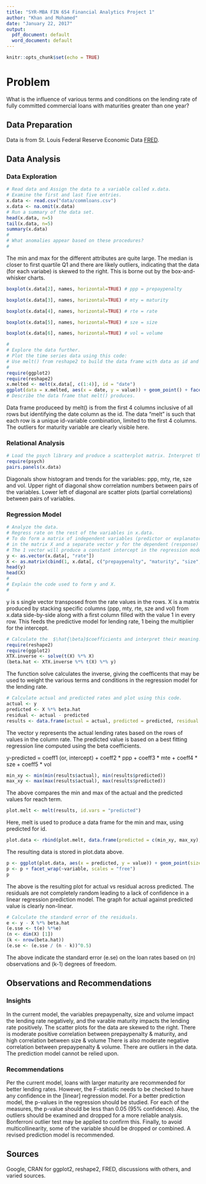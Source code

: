 ```yaml
---
title: "SYR-MBA FIN 654 Financial Analytics Project 1"
author: "Khan and Mohamed"
date: "January 22, 2017"
output:
  pdf_document: default
  word_document: default
---
```


```r
knitr::opts_chunk$set(echo = TRUE)
```

# Problem
What is the influence of various terms and conditions on the lending rate of fully committed
commercial loans with maturities greater than one year? 


## Data Preparation

Data is from St. Louis Federal Reserve Economic Data [FRED](https://fred.stlouisfed.org/categories/32407).

\begin{center}
  \begin{tabular}{| l | p{9cm} | l |}
    \hline
    Variable & Description & Units \\ \hline
    rate & Weighted-Average Effective Loan Rate by Time that Pricing Terms Were Set and by Commitment, Before Survey Week, More than 365 Days, All Commercial Banks (EETP365PDNQ) & percent \\ \hline
prepay & Percent of Value of Loans Subject to Prepayment Penalty by Time that Pricing Terms Were Set and by Commitment, Before Survey Week, More than 365 Days, All Commercial Banks (EPTP365PDNQ) & percent \\ \hline
maturity & Weighted-Average Maturity/Repricing Interval in Days by Time that Pricing Terms Were Set and by Commitment, Before Survey Week, More than 365 Days, All Commercial Banks (EITP365PDNQ) & days \\ \hline
size & Average Loan Size by Time that Pricing Terms Were Set and by Commitment, Before Survey Week, More than 365 Days, All Commercial Banks (EATP365PDNQ) & thousandsUSD \\ \hline
volume & Total Value of Loans by Time that Pricing Terms Were Set and by Commitment, Before Survey Week, More than 365 Days, All Commercial Banks (EVTP365PDNQ) & millionsUSD \\ \hline
  \end{tabular}
\end{center}


## Data Analysis

### Data Exploration

```r
# Read data and Assign the data to a variable called x.data.
# Examine the first and last five entries.
x.data <- read.csv("data/commloans.csv")
x.data <- na.omit(x.data)
# Run a summary of the data set.
head(x.data, n=5)
tail(x.data, n=5)
summary(x.data)
#
# What anomalies appear based on these procedures?
#
```

The min and max for the different attributes are quite large.
The median is closer to first quartile Q1 and there are likely outliers,
indicating that the data (for each variabe) is skewed to the right.
This is borne out by the box-and-whisker charts.

```r
boxplot(x.data[2], names, horizontal=TRUE) # ppp = prepaypenalty
```
\pagebreak
```r
boxplot(x.data[3], names, horizontal=TRUE) # mty = maturity
```
\pagebreak
```r
boxplot(x.data[4], names, horizontal=TRUE) # rte = rate
```
\pagebreak
```r
boxplot(x.data[5], names, horizontal=TRUE) # sze = size
```
\pagebreak
```r
boxplot(x.data[6], names, horizontal=TRUE) # vol = volume
```
\pagebreak
```r
#
# Explore the data further.
# Plot the time series data using this code:
# Use melt() from reshape2 to build the data frame with data as id and values of variables
#
require(ggplot2)
require(reshape2)
x.melted <- melt(x.data[, c(1:4)], id = "date")
ggplot(data = x.melted, aes(x = date, y = value)) + geom_point() + facet_wrap(~variable, scales = "free_x")
# Describe the data frame that melt() produces.
```

Data frame produceed by melt() is from the first 4 columns inclusive of all rows
but identifying the date column as the id. The data "melt" is such that
each row is a unique id-variable combination, limited to the first 4 columns.
The outliers for maturity variable are clearly visible here.

### Relational Analysis

```r
# Load the psych library and produce a scatterplot matrix. Interpret this exploration.
require(psych)
pairs.panels(x.data)
```

Diagonals show histogram and trends for the variables: ppp, mty, rte, sze and vol.
Upper right of diagonal show correlation numbers between pairs of the variables.
Lower left of diagonal are scatter plots (partial correlations) between pairs of variables.

### Regression Model

```r
# Analyze the data.
# Regress rate on the rest of the variables in x.data. 
# To do form a matrix of independent variables (predictor or explanatory variables)
# in the matrix X and a separate vector y for the dependent (response) variable rate.
# The 1 vector will produce a constant intercept in the regression model.
y <- as.vector(x.data[, "rate"])
X <- as.matrix(cbind(1, x.data[, c("prepaypenalty", "maturity", "size", "volume")]))
head(y)
head(X)
#
# Explain the code used to form y and X.
#
```

y is s single vector transposed from the rate values in the rows.
X is a matrix produced by stacking specific columns (ppp, mty, rte, sze and vol) from x.data 
side-by-side along with a first column filled with the value 1 in every row.
This feeds the predictive model for lending rate, 1 being the multiplier for the intercept.


```r
# Calculate the  $\hat{\beta}$coefficients and interpret their meaning.
require(reshape2)
require(ggplot2)
XTX.inverse <- solve(t(X) %*% X)
(beta.hat <- XTX.inverse %*% t(X) %*% y)
```

The function solve calculates the inverse, giving the coefficents that may be used
to weight the various terms and conditions in the regression model for the lending rate.


```r
# Calculate actual and predicted rates and plot using this code.
actual <- y
predicted <- X %*% beta.hat
residual <- actual - predicted
results <- data.frame(actual = actual, predicted = predicted, residual = residual)
```

The vector y represents the actual lending rates based on the rows of values in the column rate.
The predicted value is based on a best fitting regression line computed using the beta coefficients.

y-predicted = coeff1 (or, intercept) + coeff2 * ppp + coeff3 * mte + coeff4 * sze + coeff5 * vol

```r
min_xy <- min(min(results$actual), min(results$predicted))
max_xy <- max(max(results$actual), max(results$predicted))
```

The above compares the min and max of the actual and the predicted values for reach term.

```r
plot.melt <- melt(results, id.vars = "predicted")
```

Here, melt is used to produce a data frame for the min and max, using predicted for id.

```r
plot.data <- rbind(plot.melt, data.frame(predicted = c(min_xy, max_xy), variable = c("actual", "actual"), value = c(max_xy, min_xy)))
```

The resulting data is stored in plot.data above.

```r
p <- ggplot(plot.data, aes(x = predicted, y = value)) + geom_point(size = 2.5) + theme_bw()
p <- p + facet_wrap(~variable, scales = "free")
p
```

The above is the resulting plot for actual vs residual across predicted.
The residuals are not completely random leading to a lack of confidence in a linear regression prediction model.
The graph for actual against predicted value is clearly non-linear.

```r
# Calculate the standard error of the residuals.
e <- y - X %*% beta.hat
(e.sse <- t(e) %*%e)
(n <- dim(X) [1])
(k <- nrow(beta.hat))
(e.se <- (e.sse / (n - k))^0.5)
```

The above indicate the standard error (e.se) on the loan rates based on (n) observations and (k-1) degrees of freedom.


## Observations and Recommendations

### Insights

In the current model, the variables prepaypenalty, size and volume impact the lending rate negatively, 
and the varable maturity impacts the lending rate positively.
The scatter plots for the data are skewed to the right. 
There is moderate positive correlation between prepaypenalty & maturity, and high
correlation between size & volume
There is also moderate negative correlation between prepaypenalty & volume.
There are outliers in the data.
The prediction model cannot be relied upon. 


### Recommendations

Per the current model, loans with larger maturity are recommended for better lending rates.
However, the F-statistic needs to be checked to have any confidence in the [linear] regression model.
For a better prediction model, the p-values in the regression should be studied.
For each of the measures, the p-value should be less than 0.05 (95% confidence).
Also, the outliers should be examined and dropped for a more reliable analysis.
Bonferroni outlier test may be applied to confirm this.
Finally, to avoid multicollinearity, some of the variable should be dropped or combined.
A revised prediction model is recommended.


## Sources
Google, CRAN for ggplot2, reshape2, FRED, discussions with others, and varied sources.
